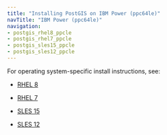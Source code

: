 ```yaml
---
title: "Installing PostGIS on IBM Power (ppc64le)"
navTitle: "IBM Power (ppc64le)"
navigation:
- postgis_rhel8_ppcle
- postgis_rhel7_ppcle
- postgis_sles15_ppcle
- postgis_sles12_ppcle
---
```


For operating system-specific install instructions, see:

  - [RHEL 8](postgis_rhel8_ppcle)
  - [RHEL 7](postgis_rhel7_ppcle)

  - [SLES 15](postgis_sles15_ppcle)
  - [SLES 12](postgis_sles12_ppcle)
